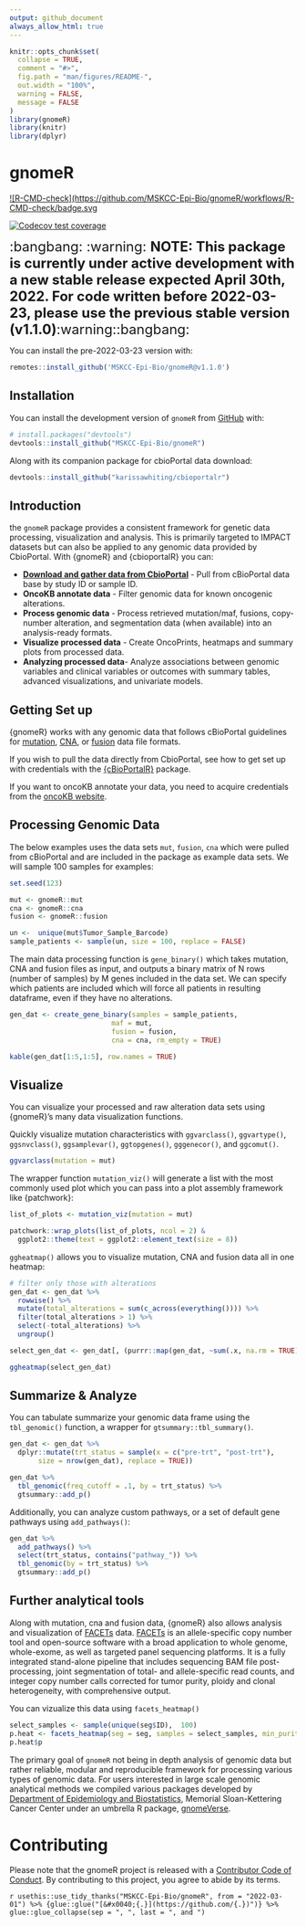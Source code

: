```yaml
---
output: github_document
always_allow_html: true
---
```


<!-- README.md is generated from README.Rmd. Please edit that file -->

```r
knitr::opts_chunk$set(
  collapse = TRUE,
  comment = "#>",
  fig.path = "man/figures/README-",
  out.width = "100%",
  warning = FALSE,
  message = FALSE
)
library(gnomeR)
library(knitr)
library(dplyr)
```

# gnomeR

<!-- badges: start -->
[![R-CMD-check](https://github.com/MSKCC-Epi-Bio/gnomeR/workflows/R-CMD-check/badge.svg](https://github.com/MSKCC-Epi-Bio/gnomeR/actions)

[![Codecov test coverage](https://codecov.io/gh/MSKCC-Epi-Bio/gnomeR/branch/main/graph/badge.svg)](https://app.codecov.io/gh/MSKCC-Epi-Bio/gnomeR?branch=main)
<!-- badges: end -->

<font size="5">:bangbang: :warning: **NOTE: This package is currently under active development with a new stable release expected April 30th, 2022. For code written before 2022-03-23, please use the previous stable version (v1.1.0)**:warning::bangbang: </font>

You can install the pre-2022-03-23 version with:

```r
remotes::install_github('MSKCC-Epi-Bio/gnomeR@v1.1.0')

```

## Installation

You can install the development version of `gnomeR` from [GitHub](https://github.com/) with:

``` r
# install.packages("devtools")
devtools::install_github("MSKCC-Epi-Bio/gnomeR")
```

Along with its companion package for cbioPortal data download:

``` r
devtools::install_github("karissawhiting/cbioportalr")
```

## Introduction

the `gnomeR` package provides a consistent framework for genetic data processing, visualization and analysis. This is primarily targeted to IMPACT datasets but can also be applied to any genomic data provided by CbioPortal. With {gnomeR} and {cbioportalR} you can:

- [**Download and gather data from CbioPortal**](https://github.com/karissawhiting/cbioportalR) - Pull from cBioPortal data base by study ID or sample ID. 
- **OncoKB annotate data** - Filter genomic data for known oncogenic alterations. 
-  **Process genomic data** - Process retrieved mutation/maf, fusions, copy-number alteration, and segmentation data (when available) into an analysis-ready formats.
- **Visualize processed data** - Create OncoPrints, heatmaps and summary plots from processed data. 
- **Analyzing processed data**- Analyze associations between genomic variables and clinical variables or outcomes with summary tables, advanced visualizations, and univariate models. 

## Getting Set up

{gnomeR} works with any genomic data that follows cBioPortal guidelines for [mutation](https://docs.cbioportal.org/5.1-data-loading/data-loading/file-formats#data-file-5), [CNA](https://docs.cbioportal.org/5.1-data-loading/data-loading/file-formats#discrete-copy-number-data), or [fusion](https://docs.cbioportal.org/5.1-data-loading/data-loading/file-formats#structural-variant-data) data file formats.

If you wish to pull the data directly from CbioPortal, see how to get set up with credentials with the [{cBioPortalR}](https://karissawhiting.github.io/cbioportalR/) package.

If you want to oncoKB annotate your data, you need to acquire credentials from the [oncoKB website](https://www.oncokb.org/apiAccess).

## Processing Genomic Data

The below examples uses the data sets `mut`, `fusion`, `cna` which were pulled from cBioPortal and are included in the package as example data sets. We will sample 100 samples for examples:

```r
set.seed(123)

mut <- gnomeR::mut
cna <- gnomeR::cna
fusion <- gnomeR::fusion

un <-  unique(mut$Tumor_Sample_Barcode)
sample_patients <- sample(un, size = 100, replace = FALSE)

```

The main data processing function is `gene_binary()` which takes mutation, CNA and fusion files as input, and outputs a binary matrix of N rows (number of samples) by M genes included in the data set. We can specify which patients are included which will force all patients in resulting dataframe, even if they have no alterations.


```r
gen_dat <- create_gene_binary(samples = sample_patients,
                         maf = mut,
                         fusion = fusion,
                         cna = cna, rm_empty = TRUE)

kable(gen_dat[1:5,1:5], row.names = TRUE)
```

## Visualize

You can visualize your processed and raw alteration data sets using {gnomeR}'s many data visualization functions. 

Quickly visualize mutation characteristics with `ggvarclass()`,
`ggvartype()`, `ggsnvclass()`, `ggsamplevar()`, `ggtopgenes()`, `gggenecor()`,  and `ggcomut()`. 

```r
ggvarclass(mutation = mut)
```

The wrapper function `mutation_viz()` will generate a list with the most commonly used plot which you can pass into a plot assembly framework like {patchwork}: 

```r
list_of_plots <- mutation_viz(mutation = mut)

patchwork::wrap_plots(list_of_plots, ncol = 2) & 
  ggplot2::theme(text = ggplot2::element_text(size = 8))
```


`ggheatmap()` allows you to visualize mutation, CNA and fusion data all in one heatmap:

```r

# filter only those with alterations
gen_dat <- gen_dat %>%
  rowwise() %>% 
  mutate(total_alterations = sum(c_across(everything()))) %>%
  filter(total_alterations > 1) %>%
  select(-total_alterations) %>%
  ungroup()

select_gen_dat <- gen_dat[, (purrr::map(gen_dat, ~sum(.x, na.rm = TRUE)) > 0)]

ggheatmap(select_gen_dat)
```

## Summarize & Analyze

You can tabulate summarize your genomic data frame using the `tbl_genomic()` function, a wrapper for `gtsummary::tbl_summary()`. 

```r

gen_dat <- gen_dat %>%
  dplyr::mutate(trt_status = sample(x = c("pre-trt", "post-trt"),
       size = nrow(gen_dat), replace = TRUE)) 

gen_dat %>%
  tbl_genomic(freq_cutoff = .1, by = trt_status) %>%
  gtsummary::add_p() 
```

Additionally, you can analyze custom pathways, or a set of default gene pathways using `add_pathways()`:

```r
gen_dat %>%
  add_pathways() %>%
  select(trt_status, contains("pathway_")) %>%
  tbl_genomic(by = trt_status) %>%
  gtsummary::add_p()
```

## Further analytical tools

Along with mutation, cna and fusion data, {gnomeR} also allows analysis and visualization of [FACETs](https://www.ncbi.nlm.nih.gov/pmc/articles/PMC5027494/) data. [FACETs](https://www.ncbi.nlm.nih.gov/pmc/articles/PMC5027494/) is an allele-specific copy number tool and open-source software with a broad application to whole genome, whole-exome, as well as targeted panel sequencing platforms. It is a fully integrated stand-alone pipeline that includes sequencing BAM file post-processing, joint segmentation of total- and allele-specific read counts, and integer copy number calls corrected for tumor purity, ploidy and clonal heterogeneity, with comprehensive output.  

You can vizualize this  data using `facets_heatmap()`

```r
select_samples <- sample(unique(seg$ID),  100)
p.heat <- facets_heatmap(seg = seg, samples = select_samples, min_purity = 0)
p.heat$p
```


The primary goal of `gnomeR` not being in depth analysis of genomic data but rather reliable, modular and reproducible framework for processing various types of genomic data. For users interested in large scale genomic analytical methods we compiled various packages developed by [Department of Epidemiology and Biostatistics](https://www.mskcc.org/departments/epidemiology-biostatistics), Memorial Sloan-Kettering Cancer Center under an umbrella R package, [gnomeVerse](https://github.com/AxelitoMartin/genomeVerse).

# Contributing

Please note that the gnomeR project is released with a [Contributor Code of Conduct](https://contributor-covenant.org/version/2/0/CODE_OF_CONDUCT.html). By contributing to this project, you agree to abide by its terms.

`r usethis::use_tidy_thanks("MSKCC-Epi-Bio/gnomeR", from = "2022-03-01") %>% {glue::glue("[&#x0040;{.}](https://github.com/{.})")} %>% glue::glue_collapse(sep = ", ", last = ", and ")`


